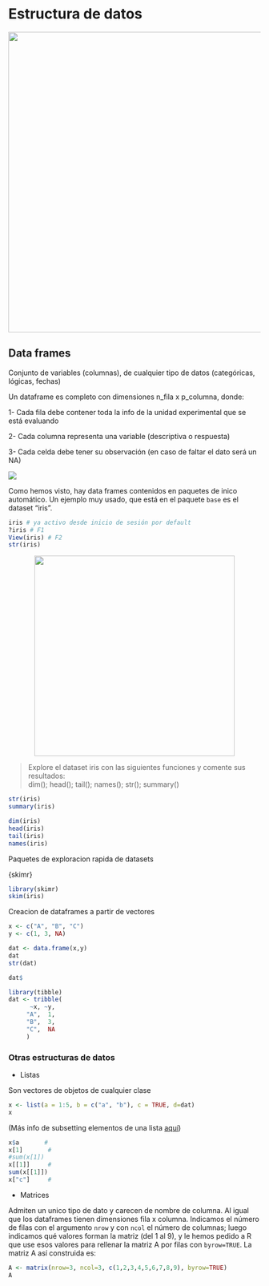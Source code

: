# Estructura de datos

<center>
![](fig/data_str2.png){width=600px}
</center>

## Data frames {-} 

Conjunto de variables (columnas), de cualquier tipo de datos (categóricas, lógicas, fechas)

Un dataframe es completo con dimensiones n_fila x p_columna, donde:

1- Cada fila debe contener toda la info de la unidad experimental que se está evaluando

2- Cada columna representa una variable (descriptiva o respuesta)

3- Cada celda debe tener su observación (en caso de faltar el dato será un NA) 

![](fig/tibbles.png) 

Como hemos visto, hay data frames contenidos en paquetes de inico automático. Un ejemplo muy usado, que está en el paquete `base` es el dataset "iris".

```r
iris # ya activo desde inicio de sesión por default
?iris # F1
View(iris) # F2 
str(iris)
```

<center>
![](fig/iris.png){width=400px}
</center>

> Explore el dataset iris con las siguientes funciones y comente sus resultados:  
dim(); head(); tail(); names(); str(); summary()

```r
str(iris)
summary(iris)
```

```r
dim(iris) 
head(iris)
tail(iris)
names(iris)
```

Paquetes de exploracion rapida de datasets

{skimr}

```r
library(skimr)
skim(iris)
```

:::{#box1 .blue-box}

Creacion de dataframes a partir de vectores

```r
x <- c("A", "B", "C")
y <- c(1, 3, NA)

dat <- data.frame(x,y)
dat
str(dat)

dat$
```

```r
library(tibble)
dat <- tribble(
      ~x, ~y,
     "A",  1,
     "B",  3,
     "C",  NA
     )
```

### Otras estructuras de datos {-}

* Listas

Son vectores de objetos de cualquier clase

```r
x <- list(a = 1:5, b = c("a", "b"), c = TRUE, d=dat)
x
```

(Más info de subsetting elementos de una lista [aquí](https://bookdown.org/rdpeng/rprogdatascience/subsetting-r-objects.html#subsetting-lists))

```r
x$a       # 
x[1]       # 
#sum(x[1])
x[[1]]     # 
sum(x[[1]])
x["c"]     # 
```

* Matrices

Admiten un unico tipo de dato y carecen de nombre de columna. Al igual que los dataframes tienen dimensiones fila x columna. Indicamos el número de filas con el argumento `nrow` y con `ncol` el número de columnas; luego indicamos qué valores forman la matriz (del 1 al 9), y le hemos pedido a R que use esos valores para rellenar la matriz A por filas con `byrow=TRUE`. La matriz A así construida es:

```r
A <- matrix(nrow=3, ncol=3, c(1,2,3,4,5,6,7,8,9), byrow=TRUE)
A
```

:::

